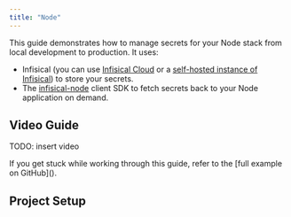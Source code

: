 ```yaml
---
title: "Node"
---
```


This guide demonstrates how to manage secrets for your Node stack from local development to production. It uses:

- Infisical (you can use [Infisical Cloud](https://app.infisical.com) or a [self-hosted instance of Infisical](https://infisical.com/docs/self-hosting/overview)) to store your secrets.
- The [infisical-node](https://github.com/Infisical/infisical-node) client SDK to fetch secrets back to your Node application on demand.

## Video Guide

TODO: insert video

<Note>
    If you get stuck while working through this guide, refer to the [full example on GitHub]().
</Note>

## Project Setup

